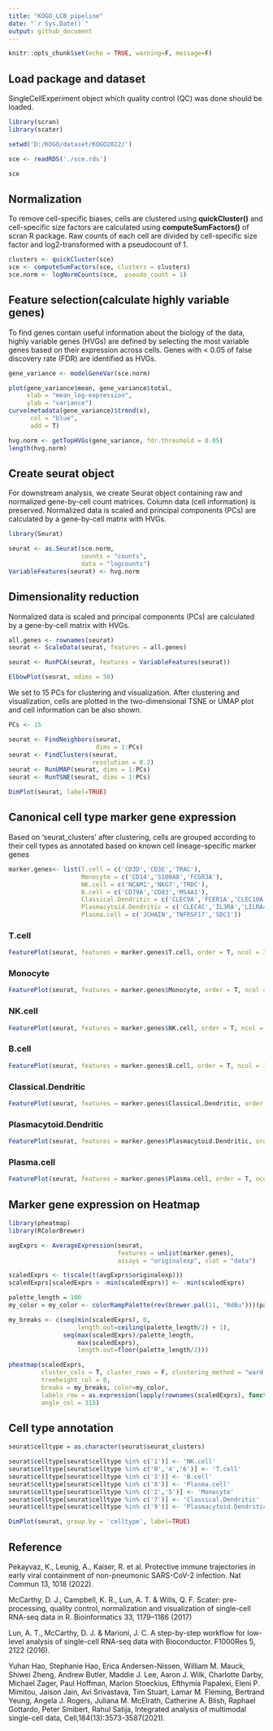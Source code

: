 ---
title: "KOGO_LCB_pipeline"
date: "`r Sys.Date()`"
output: github_document
---

```{r setup, include=FALSE}
knitr::opts_chunk$set(echo = TRUE, warning=F, message=F)
```

## **Load package and dataset**
SingleCellExperiment object which quality control (QC) was done should be loaded.
```{r}
library(scran)
library(scater)
```

```{r, echo=F}
setwd('D:/KOGO/dataset/KOGO2022/')

sce <- readRDS('./sce.rds')
```

```{r}
sce
```
## **Normalization**
To remove cell-specific biases, cells are clustered using **quickCluster()** and cell-specific size factors are calculated using **computeSumFactors()** of scran R package. Raw counts of each cell are divided by cell-specific size factor and log2-transformed with a pseudocount of 1.
```{r}
clusters <- quickCluster(sce)
sce <- computeSumFactors(sce, clusters = clusters)
sce.norm <- logNormCounts(sce,  pseudo_count = 1)
```

## **Feature selection(calculate highly variable genes)**
To find genes contain useful information about the biology of the data, highly variable genes (HVGs) are defined by selecting the most variable genes based on their expression across cells. Genes with < 0.05 of false discovery rate (FDR) are identified as HVGs.
```{r}
gene_variance <- modelGeneVar(sce.norm)
```


```{r, echo=FALSE}
plot(gene_variance$mean, gene_variance$total,
     xlab = "mean_log-expression",
     ylab = "variance")
curve(metadata(gene_variance)$trend(x),
      col = "blue",
      add = T)
```

```{r}
hvg.norm <- getTopHVGs(gene_variance, fdr.threshold = 0.05)
length(hvg.norm) 
```


## **Create seurat object**
For downstream analysis, we create Seurat object containing raw and normalized gene-by-cell count matrices. Column data (cell information) is preserved. Normalized data is scaled and principal components (PCs) are calculated by a gene-by-cell matrix with HVGs.
```{r}
library(Seurat)

seurat <- as.Seurat(sce.norm,
                    counts = "counts",
                    data = "logcounts")
VariableFeatures(seurat) <- hvg.norm
```

## **Dimensionality reduction**
Normalized data is scaled and principal components (PCs) are calculated by a gene-by-cell matrix with HVGs.
```{r}
all.genes <- rownames(seurat)
seurat <- ScaleData(seurat, features = all.genes)

seurat <- RunPCA(seurat, features = VariableFeatures(seurat))
```

```{r}
ElbowPlot(seurat, ndims = 50)
```

We set to 15 PCs for clustering and visualization. After clustering and visualization, cells are plotted in the two-dimensional TSNE or UMAP plot and cell information can be also shown.
```{r}
PCs <- 15

seurat <- FindNeighbors(seurat,
                        dims = 1:PCs)
seurat <- FindClusters(seurat,
                       resolution = 0.2)
seurat <- RunUMAP(seurat, dims = 1:PCs)
seurat <- RunTSNE(seurat, dims = 1:PCs)

```

```{r, echo=FALSE}
DimPlot(seurat, label=TRUE)
```

## **Canonical cell type marker gene expression**
Based on 'seurat_clusters' after clustering, cells are grouped according to their cell types as annotated based on known cell lineage-specific marker genes
```{r}
marker.genes<- list(T.cell = c('CD3D','CD3E','TRAC'),
                    Monocyte = c('CD14','S100A8','FCGR3A'),
                    NK.cell = c('NCAM1','NKG7','TRDC'),
                    B.cell = c('CD79A','CD83','MS4A1'),
                    Classical.Dendritic = c('CLEC9A','FCER1A','CLEC10A'),
                    Plasmacytoid.Dendritic = c('CLEC4C','IL3RA','LILRA4'),
                    Plasma.cell = c('JCHAIN','TNFRSF17','SDC1'))
```

### T.cell
```{r, fig.height = 4, fig.width = 12}
FeaturePlot(seurat, features = marker.genes$T.cell, order = T, ncol = 3)
```

### Monocyte
```{r, fig.height = 4, fig.width = 12}
FeaturePlot(seurat, features = marker.genes$Monocyte, order = T, ncol = 3)
```

### NK.cell
```{r, fig.height = 4, fig.width = 12}
FeaturePlot(seurat, features = marker.genes$NK.cell, order = T, ncol = 3)
```

### B.cell
```{r, fig.height = 4, fig.width = 12}
FeaturePlot(seurat, features = marker.genes$B.cell, order = T, ncol = 3)
```

### Classical.Dendritic
```{r, fig.height = 4, fig.width = 12}
FeaturePlot(seurat, features = marker.genes$Classical.Dendritic, order = T, ncol = 3)
```

### Plasmacytoid.Dendritic
```{r, fig.height = 4, fig.width = 12}
FeaturePlot(seurat, features = marker.genes$Plasmacytoid.Dendritic, order = T, ncol = 3)
```

### Plasma.cell
```{r, fig.height = 4, fig.width = 12}
FeaturePlot(seurat, features = marker.genes$Plasma.cell, order = T, ncol = 3)
```

## Marker gene expression on Heatmap

```{r}
library(pheatmap)
library(RColorBrewer)

avgExprs <- AverageExpression(seurat,
                              features = unlist(marker.genes),
                              assays = "originalexp", slot = "data")

scaledExprs <- t(scale(t(avgExprs$originalexp)))
scaledExprs[scaledExprs > -min(scaledExprs)] <- -min(scaledExprs)

palette_length = 100
my_color = my_color <- colorRampPalette(rev(brewer.pal(11, "RdBu")))(palette_length)

my_breaks <- c(seq(min(scaledExprs), 0,
                   length.out=ceiling(palette_length/2) + 1),
               seq(max(scaledExprs)/palette_length,
                   max(scaledExprs),
                   length.out=floor(palette_length/2)))

pheatmap(scaledExprs,
         cluster_cols = T, cluster_rows = F, clustering_method = "ward.D2",
         treeheight_col = 0,
         breaks = my_breaks, color=my_color,
         labels_row = as.expression(lapply(rownames(scaledExprs), function(a) bquote(italic(.(a))))),
         angle_col = 315)

```

## **Cell type annotation**

```{r}
seurat$celltype = as.character(seurat$seurat_clusters)

seurat$celltype[seurat$celltype %in% c('1')] <- 'NK.cell'
seurat$celltype[seurat$celltype %in% c('0','4','6')] <- 'T.cell'
seurat$celltype[seurat$celltype %in% c('3')] <- 'B.cell'
seurat$celltype[seurat$celltype %in% c('8')] <- 'Plasma.cell'
seurat$celltype[seurat$celltype %in% c('2','5')] <- 'Monocyte'
seurat$celltype[seurat$celltype %in% c('7')] <- 'Classical.Dendritic'
seurat$celltype[seurat$celltype %in% c('9')] <- 'Plasmacytoid.Dendritic'

```

```{r, echo=FALSE}
DimPlot(seurat, group.by = 'celltype', label=TRUE)
```

## **Reference**

Pekayvaz, K., Leunig, A., Kaiser, R. et al. Protective immune trajectories in early viral containment of non-pneumonic SARS-CoV-2 infection. Nat Commun 13, 1018 (2022).

McCarthy, D. J., Campbell, K. R., Lun, A. T. & Wills, Q. F. Scater: pre-processing, quality control, normalization and visualization of single-cell RNA-seq data in R. Bioinformatics 33, 1179–1186 (2017)

Lun, A. T., McCarthy, D. J. & Marioni, J. C. A step-by-step workflow for low-level analysis of single-cell RNA-seq data with Bioconductor. F1000Res 5, 2122 (2016).

Yuhan Hao, Stephanie Hao, Erica Andersen-Nissen, William M. Mauck, Shiwei Zheng, Andrew Butler, Maddie J. Lee, Aaron J. Wilk, Charlotte Darby, Michael Zager, Paul Hoffman, Marlon Stoeckius, Efthymia Papalexi, Eleni P. Mimitou, Jaison Jain, Avi Srivastava, Tim Stuart, Lamar M. Fleming, Bertrand Yeung, Angela J. Rogers, Juliana M. McElrath, Catherine A. Blish, Raphael Gottardo, Peter Smibert, Rahul Satija,
Integrated analysis of multimodal single-cell data, Cell,184(13):3573-3587(2021).
